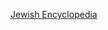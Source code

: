 {{Wikipedia category|hidden=yes}}
<!-- do not add Category:Jewish Encyclopedia as a category per WP:CAT -->

{{LargeCategoryTOC}}

[[Category:維基百科來源|Jewish Encyclopedia]]
